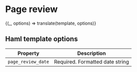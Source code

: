 
<Meta title="Components/Page review" />

# Page review


<Preview>
  <Story
    name="Example"
    parameters={{ docs: { source: { code: template.raw } } }}
  >
    {(_, options) => translate(template, options)}
  </Story>
</Preview>

## Haml template options

| Property           | Description                     |
| ------------------ | ------------------------------- |
| `page_review_date` | Required. Formatted date string |
